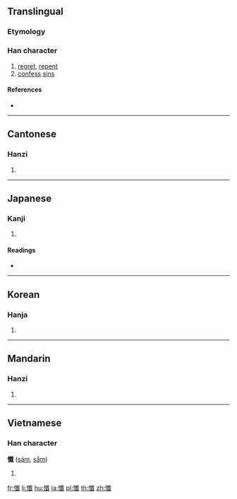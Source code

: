 {{also|忏|懴}}
==Translingual==

===Etymology===
{{Han compound|心|韱|c1=s|c2=p|t1=heart|ls=psc}}

===Han character===
{{Han char|rn=61|rad=心|as=17|sn=20|four=93050|canj=POIM|ids=⿰忄韱}}

# [[regret]], [[repent]]
# [[confess]] [[sin]]s

====References====
* {{Han ref|kx=0408.340|dkj=11478|dj=0750.090|hdz=42370.150|uh=61FA|ud=25082|bh=C462|bd=50274}}

----

==Cantonese==

===Hanzi===
{{yue-hanzi|jyut=[[caam3]]|y=chaam3|sim=忏}}

# {{defn|lang=yue|sort=心17}}

----

==Japanese==

===Kanji===
{{ja-kanji|grade=|rs=心17}}

# {{defn|lang=ja|sort=心17}}

====Readings====
* {{ja-readings|on=[[ざん]] (zan), [[さん]] (san)|kun=[[くいる]] (kuiru)}}

----

==Korean==

===Hanja===
{{ko-hanja|hangeul=[[참]]|eumhun=|rv=cham|mr=ch'am|y=cham}}

# {{defn|lang=ko|sort=心17}}

----

==Mandarin==

===Hanzi===
{{cmn-hanzi|sim=忏|pin=[[chàn]] ([[chan4]])|wg=ch'an<sup>4</sup>}}

# {{defn|lang=cmn|sort=心17}}

----

==Vietnamese==

===Han character===
'''懺''' ([[sám]], [[sắm]])

# {{defn|lang=vi}}

[[fr:懺]]
[[li:懺]]
[[hu:懺]]
[[ja:懺]]
[[pl:懺]]
[[th:懺]]
[[zh:懺]]